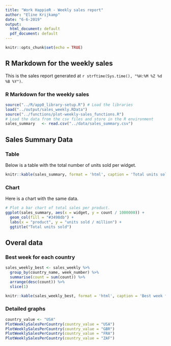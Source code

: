 ```yaml
---
title: "Work HappieR - Weekly sales report"
author: "Eline Krijkamp"
date: "6-6-2019"
output:
  html_document: default
  pdf_document: default
---
```


```r
knitr::opts_chunk$set(echo = TRUE)
```

## R Markdown for the weekly sales 

This is the sales report generated at `r strftime(Sys.time(), "%H:%M %Z %d %B %Y")`.


###  R Markdown for the weekly sales 

```r
source("../R/app0_library-setup.R") # Load the libraries
load("../output/sales_weekly.RData")
source("../functions/plot-weekly-sales_functions.R")
# Load the data from the csv files and store in the R environment
sales_summary   <- read.csv("../data/sales_summary.csv") 
```

## Sales Summary Data

### Table
Below is a table with the total number of units sold per widget.
```r
knitr::kable(sales_summary, format = 'html', caption = 'Total units sold per product')
```

### Chart
Here is a chart with the same data.
```r
# Plot a bar chart of total sales per product.
ggplot(sales_summary, aes(x = widget, y = count / 1000000)) +
  geom_col(fill = "#3498db") +
  labs(x = "product", y = "units sold / million") +
  ggtitle("Total units sold")
```





## Overal data
### Best week for each country
```r
sales_weekly_best <- sales_weekly %>%
  group_by(country_name, week_number) %>%
  summarise(count = sum(count)) %>%
  arrange(desc(count)) %>%
  slice(1)
```

```r
knitr::kable(sales_weekly_best, format = 'html', caption = 'Best week for each county')
```

### Detailed graphs
```r
country_value <- "USA"
PlotWeeklySalesPerCountry(country_value = "USA")  
PlotWeeklySalesPerCountry(country_value = "GBR")  
PlotWeeklySalesPerCountry(country_value = "FRA")  
PlotWeeklySalesPerCountry(country_value = "ZAF")  
``` 




